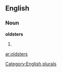 ==English==

===Noun===
'''oldsters'''

# {{plural of|[[oldster]]}}

[[Category:English plurals]]

[[ar:oldsters]]